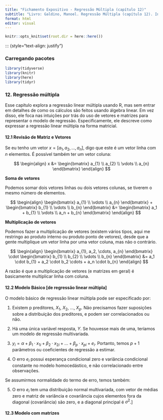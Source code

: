 ```yaml
---
title: "Fichamento Expositivo - Regressão Múltipla (capítulo 12)"
subtitle: "Livro: Galdino, Manoel. Regressão Múltipla (capítulo 12). In: _______. Introdução à Regressão para Ciências Sociais"
format: html
editor: visual
---
```


```r
knitr::opts_knit$set(root.dir = here::here())
```

::: {style="text-align: justify"}

### Carregando pacotes

```r
library(tidyverse)
library(knitr)
library(here)
library(tidyr)
```

### 12. Regressão múltipla

Esse capítulo explora a regressão linear múltipla usando R, mas sem entrar em detalhes de como os cálculos são feitos usando álgebra linear. Em vez disso, ele foca nas intuições por trás do uso de vetores e matrizes para representar o modelo de regressão. Especificamente, ele descreve como expressar a regressão linear múltipla na forma matricial.

#### 12.1 Revisão de Matriz e Vetores

Se eu tenho um vetor $x = [ a_1, a_2, ..., a_n]$, digo que este é um vetor linha com $n$ elementos. É possível também ter um vetor coluna:

$$
\begin{align}
    x &= \begin{bmatrix}
           a_{1} \\
           a_{2} \\
           \vdots \\
           a_{n}
         \end{bmatrix}
\end{align}
$$

**Soma de vetores**

Podemos somar dois vetores linhas ou dois vetores colunas, se tiverem o mesmo número de elementos.

$$
  \begin{align}
          \begin{bmatrix}
           a_{1} \\           
           \vdots \\
           a_{n}
          \end{bmatrix} +
          \begin{bmatrix}
           b_{1} \\
           \vdots \\
           b_{n}
         \end{bmatrix}
    &= \begin{bmatrix}
           a_1 + b_{1} \\           
           \vdots \\
           a_n + b_{n}
          \end{bmatrix}     
  \end{align}
$$

**Multiplicação de vetores**

Podemos fazer a multiplicação de vetores (existem vários tipos, aqui me restringo ao produto interno ou produto ponto de vetores), desde que a gente multiplique um vetor linha por uma vetor coluna, mas não o contrário.

$$
  \begin{align}
          \begin{bmatrix}
           a_{1}, a_2, \cdots, a_{n}
          \end{bmatrix} \cdot
          \begin{bmatrix}
           b_{1} \\
           b_{2} \\
           \vdots \\
           b_{n}
         \end{bmatrix}
    &=  a_1 \cdot b_{1} + a_2 \cdot b_2 \cdots + a_n \cdot b_{n} 
  \end{align}
$$

A razão é que a multiplicação de vetores (e matrizes em geral) é basicamente multiplicar linha com coluna.

#### 12.2 Modelo Básico \[de regressão linear múltipla\]

O modelo básico de regressão linear múltipla pode ser especificado por:

1.  Existem p preditores, $X_1$, $X_2$, ..., $X_p$. Não precisamos fazer suposições sobre a distribuição dos preditores, e podem ser correlacionados ou não.

2.  Há uma única variável resposta, $Y$. Se houvesse mais de uma, teríamos um modelo de regressão multivariada.

3.  $y_i = \alpha + \beta_1 \cdot x_{1i} + \beta_2 \cdot x_{2i} + ... + \beta_p \cdot x_{pi} + e_i$. Portanto, temos $p+1$ parâmetros ou coeficientes de regressão a estimar.

4.  O erro $e_i$ possui esperança condicional zero e variância condicional constante no modelo homocedástico, e não correlacionado entre observações.

Se assumirmos normalidade do termo de erro, temos também:

5.  O erro $e_i$ tem uma distribuição normal multivariada, com vetor de médias zero e matriz de variância e covariância cujos elementos fora da diagonal (covariância) são zero, e a diagonal principal é $\sigma^2$.\]

#### 12.3 Modelo com matrizes
